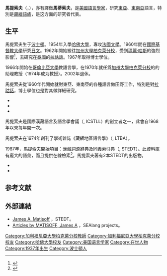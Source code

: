 {{Infobox scientist
| 姓名 = 馬提索夫/馬蒂索夫
| 原文名 = James Matisoff
| 出生日期 = 1937年7月14日
| 出生地 = 美國[[波士頓|波士頓]]
|国籍=美国
|field=语言学}}
'''馬提索夫'''（{{lang-en|James Matisoff}}，{{生死|1937年|7月14日||}}），亦有譯做'''馬蒂索夫'''，是[[美國|美國]][[語言學家|語言學家]]，研究[[東亞|東亞]]、[[東南亞|東南亞]]語言，特別是[[藏緬語族|藏緬語族]]，是这方面的研究者代表。

== 生平 ==
馬提索夫生于[[波士頓|波士頓]]。1954年入學[[哈佛大學|哈佛大學]]，專攻[[法國文學|法國文學]]。1960年間在[[國際基督教大學|國際基督教大學]]研究[[日文|日文]]。1962年開始搬往[[加州大學柏克萊分校|加州大學柏克萊分校]]，受到[[瑪麗·哈斯|瑪麗·哈斯]]的強烈影響<ref>{{引網|title=Remembering Mary Haas's Work on Thai（紀念瑪麗·哈斯在泰文方面的業績）|url=http://www.sealang.net/thai/matisoff.htm|accessdate=2019年2月1號|author=馬提索夫|date=|format=|publisher=|language=|archive-date=2020-02-22|archive-url=https://web.archive.org/web/20200222195015/http://sealang.net/thai/matisoff.htm|dead-url=no}}</ref>，去研究在[[泰國|泰國]]的[[拉祜語|拉祜話]]。1967年取得博士學位。

1966年開始在[[哥倫比亞大學|哥倫比亞大學]]教語言學，在1970年就任爲[[加利福尼亞大學柏克萊分校|加州大學柏克萊分校]]的的助理教授（1974年成为教授）。2002年退休。

馬提索夫從1960年代開始就對東亞、東南亞的各種語言做田野工作，特別是對[[拉祜語|拉祜話]]，博士學位也是對其做詳細研究。
*{{cite book|url=https://www.ucpress.edu/op.php?isbn=9780520094673 |title=《The Grammar of Lahu》（拉祜話語法） |publisher=加州大學出版社 |year=1973年}}
*{{cite book |url=https://www.ucpress.edu/op.php?isbn=9780520097117 |title=《The Dictionary of Lahu》（拉祜話辭典） |publisher=加州大學出版社 |year=1988年 |access-date=2020-10-27 |archive-date=2016-07-28 |archive-url=https://web.archive.org/web/20160728061647/http://www.ucpress.edu/op.php?isbn=9780520097117 |dead-url=no }}
*{{cite book |url=https://escholarship.org/uc/item/72n9j1f6 |title=《English-Lahu Lexicon》（英文—拉祜話對詞表） |publisher=加州大學出版社 |year=2006年 |access-date=2020-10-27 |archive-date=2021-01-22 |archive-url=https://web.archive.org/web/20210122011534/https://escholarship.org/uc/item/72n9j1f6 |dead-url=no }}

馬提索夫是國際漢藏語言及語言學會議（{{lang|en|International Conferences on Sino-Tibetan Languages and Linguistics}}, ICSTLL）的創立者之一，此會自1968年以來每年開一次。

馬提索夫在1974年創刊了學術雜誌《藏緬地區語言學》（{{lang|en|Linguistics of the Tibeto-Burman Area}}, LTBA）。

1987年，馬提索夫開始項目：漢藏詞源辭典及同義索引典（{{lang|en|Sino-Tibetan Etymological Dictionary and Thesaurus}}, STEDT）。此資料庫有龐大的語彙，而且提供在線檢索<ref>{{引網 |url=http://stedt.berkeley.edu/ |title=STEDT |access-date=2020-10-27 |archive-date=2021-05-09 |archive-url=https://web.archive.org/web/20210509064755/https://stedt.berkeley.edu/ |dead-url=no }}</ref>。馬提索夫著有2本STEDT的出版物。
*{{cite book |title=《Handbook of Proto-Tibeto-Burman: System and Philosophy of Sino-Tibetan Reconstruction》（藏緬祖語手冊：漢藏語系擬構嘅系統及哲學） |publisher=加州大學出版社 |year=2003年 |url=https://escholarship.org/uc/item/19d79619 |access-date=2020-10-27 |archive-date=2021-03-09 |archive-url=https://web.archive.org/web/20210309101023/https://escholarship.org/uc/item/19d79619 |dead-url=no }}
*{{cite book |title=《The Tibeto-Burman Reproductive System: Toward an Etymological Thesaurus》（藏緬語滋生系統：邁向同義詞源） |publisher=加州大學出版社 |year=2008年 |url=https://escholarship.org/uc/item/3c40r8jv |access-date=2020-10-27 |archive-date=2021-02-04 |archive-url=https://web.archive.org/web/20210204044842/https://escholarship.org/uc/item/3c40r8jv |dead-url=no }}

== 参考文献 ==
{{reflist}}

== 外部連結 ==
*[http://stedt.berkeley.edu/JAM James A. Matisoff] {{Wayback|url=http://stedt.berkeley.edu/JAM |date=20180207013357 }} ，STEDT。
*[http://sealang.net/sala/htm/MATISOFFJamesA.htm Articles by MATISOFF, James A] {{Wayback|url=http://sealang.net/sala/htm/MATISOFFJamesA.htm |date=20200222194201 }} ，SEAlang projects。

{{DEFAULTSORT: Matisoff, James}}
[[Category:加利福尼亞大學柏克萊分校教師|Category:加利福尼亞大學柏克萊分校教師]]
[[Category:加利福尼亞大學柏克萊分校校友|Category:加利福尼亞大學柏克萊分校校友]]
[[Category:哈佛大學校友|Category:哈佛大學校友]]
[[Category:美国语言学家|Category:美国语言学家]]
[[Category:在世人物|Category:在世人物]]
[[Category:1937年出生|Category:1937年出生]]
[[Category:波士頓人|Category:波士頓人]]